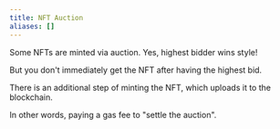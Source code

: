 ```yaml
---
title: NFT Auction
aliases: []
---
```


Some NFTs are minted via auction. Yes, highest bidder wins style!

But you don't immediately get the NFT after having the highest bid.

There is an additional step of minting the NFT, which uploads it to the blockchain.

In other words, paying a gas fee to "settle the auction".
